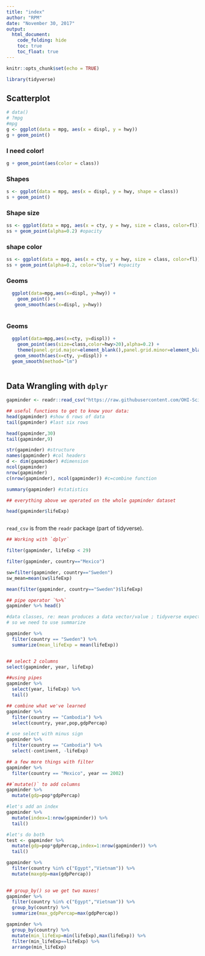 ```yaml
---
title: "index"
author: "RPM"
date: "November 30, 2017"
output: 
  html_document:
    code_folding: hide
    toc: true
    toc_float: true
---
```


```r
knitr::opts_chunk$set(echo = TRUE)

library(tidyverse)
```

## Scatterplot

```r
# data()
# ?mpg
#mpg
g <- ggplot(data = mpg, aes(x = displ, y = hwy))
g + geom_point()
```

### I need color!

```r

g + geom_point(aes(color = class))
```
### Shapes
```r
s <- ggplot(data = mpg, aes(x = displ, y = hwy, shape = class))
s + geom_point()

```

### Shape size
```r
ss <- ggplot(data = mpg, aes(x = cty, y = hwy, size = class, color=fl))
ss + geom_point(alpha=0.2) #opacity

```
### shape color
```r
ss <- ggplot(data = mpg, aes(x = cty, y = hwy, size = class, color=fl))
ss + geom_point(alpha=0.2, color="blue") #opacity

```

### Geoms
```r
  ggplot(data=mpg,aes(x=displ, y=hwy)) +
    geom_point() +
   geom_smooth(aes(x=displ, y=hwy))
    
```
### Geoms
```r
  ggplot(data=mpg,aes(x=cty, y=displ)) +
    geom_point(aes(size=class,color=hwy>20),alpha=0.2) +
    theme(panel.grid.major=element_blank(),panel.grid.minor=element_blank(),panel.background =element_blank())+
   geom_smooth(aes(x=cty, y=displ)) +
  geom_smooth(method="lm")
    
```

## Data Wrangling with `dplyr`

```r
gapminder <- readr::read_csv("https://raw.githubusercontent.com/OHI-Science/data-science-training/master/data/gapminder.csv")

## useful functions to get to know your data:
head(gapminder) #show 6 rows of data
tail(gapminder) #last six rows

head(gapminder,30)
tail(gapminder,9)

str(gapminder) #structure
names(gapminder) #col headers
d <- dim(gapminder) #dimension
ncol(gapminder)
nrow(gapminder)
c(nrow(gapminder), ncol(gapminder)) #c=combine function

summary(gapminder) #statistics

## everything above we operated on the whole gapminder dataset

head(gapminder$lifeExp)



```

`read_csv` is from the `readr` package (part of tidyverse). 
```r
## Working with `dplyr`

filter(gapminder, lifeExp < 29)

filter(gapminder, country=="Mexico")

sw=filter(gapminder, country=="Sweden")
sw_mean=mean(sw$lifeExp)

mean(filter(gapminder, country=="Sweden")$lifeExp)

## pipe operator `%>%`
gapminder %>% head()

#data classes, re: mean produces a data vector/value ; tidyverse expects a dataframe
# so we need to use summarize

gapminder %>% 
  filter(country == "Sweden") %>% 
  summarize(mean_lifeExp = mean(lifeExp))



```

```r

## select 2 columns
select(gapminder, year, lifeExp)

##using pipes
gapminder %>% 
  select(year, lifeExp) %>%
  tail()

## combine what we've learned
gapminder %>%
  filter(country == "Cambodia") %>%
  select(country, year,pop,gdpPercap)

# use select with minus sign
gapminder %>%
  filter(country == "Cambodia") %>%
  select(-continent, -lifeExp)

## a few more things with filter
gapminder %>%
  filter(country == "Mexico", year == 2002)

##`mutate()` to add columns
gapminder %>%
  mutate(gdp=pop*gdpPercap)

#let's add an index
gapminder %>%
  mutate(index=1:nrow(gapminder)) %>%
  tail()

#let's do both
test <- gapminder %>%
  mutate(gdp=pop*gdpPercap,index=1:nrow(gapminder)) %>%
  tail()

gapminder %>%
  filter(country %in% c("Egypt","Vietnam")) %>%
  mutate(maxgdp=max(gdpPercap))
  

## group_by() so we get two maxes!
gapminder %>%
  filter(country %in% c("Egypt","Vietnam")) %>%
  group_by(country) %>%
  summarize(max_gdpPercap=max(gdpPercap))

gapminder %>%
  group_by(country) %>%
  mutate(min_lifeExp=min(lifeExp),max(lifeExp)) %>%
  filter(min_lifeExp==lifeExp) %>%
  arrange(min_lifeExp)



```

